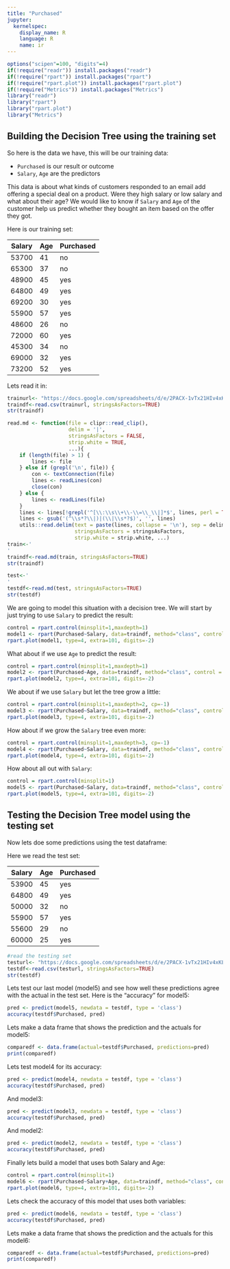 ```yaml
---
title: "Purchased"
jupyter:
  kernelspec:
    display_name: R
    language: R
    name: ir
---
```


```r
options("scipen"=100, "digits"=4)
if(!require("readr")) install.packages("readr")
if(!require("rpart")) install.packages("rpart")
if(!require("rpart.plot")) install.packages("rpart.plot")
if(!require("Metrics")) install.packages("Metrics")
library("readr")
library("rpart")
library("rpart.plot")
library("Metrics")
```

## Building the Decision Tree using the training set

So here is the data we have, this will be our training data:

- `Purchased` is our result or outcome
- `Salary`, `Age` are the predictors

This data is about what kinds of customers responded to an email add offering a special deal on a product. Were they high salary or low salary and what about their age? We would like to know if `Salary` and `Age` of the customer help us predict whether they bought an item based on the offer they got.

Here is our training set:

| Salary | Age | Purchased |
|--------|-----|-----------|
| 53700  | 41  | no        |
| 65300  | 37  | no        |
| 48900  | 45  | yes       |
| 64800  | 49  | yes       |
| 69200  | 30  | yes       |
| 55900  | 57  | yes       |
| 48600  | 26  | no        |
| 72000  | 60  | yes       |
| 45300  | 34  | no        |
| 69000  | 32  | yes       |
| 73200  | 52  | yes       |

Lets read it in:

```r
trainurl<- "https://docs.google.com/spreadsheets/d/e/2PACX-1vTx21HIv4xKL2c94OLQzMiNPmv5YXw-vAy3dRBL0gnknSMKMK4Ur_4nYGGyDtvS20iU3_r-_zZfQQmj/pub?gid=0&single=true&output=csv"
traindf<-read.csv(trainurl, stringsAsFactors=TRUE)
str(traindf)
```

```r
read.md <- function(file = clipr::read_clip(),
                    delim = '|',
                    stringsAsFactors = FALSE,
                    strip.white = TRUE,
                    ...){
    if (length(file) > 1) {
        lines <- file
    } else if (grepl('\n', file)) {
        con <- textConnection(file)
        lines <- readLines(con)
        close(con)
    } else {
        lines <- readLines(file)
    }
    lines <- lines[!grepl('^[\\:\\s\\+\\-\\=\\_\\|]*$', lines, perl = TRUE)]
    lines <- gsub('(^\\s*?\\|)|(\\|\\s*?$)', '', lines)
    utils::read.delim(text = paste(lines, collapse = '\n'), sep = delim,
                      stringsAsFactors = stringsAsFactors,
                      strip.white = strip.white, ...)
train<-'
'
traindf<-read.md(train, stringsAsFactors=TRUE)
str(traindf)

test<-'
'
testdf<-read.md(test, stringsAsFactors=TRUE) 
str(testdf)
```

We are going to model this situation with a decision tree. We will start by just trying to use `Salary` to predict the result:

```r
control = rpart.control(minsplit=1,maxdepth=1)
model1 <- rpart(Purchased~Salary, data=traindf, method="class", control = control)
rpart.plot(model1, type=4, extra=101, digits=-2)
```

What about if we use `Age` to predict the result:

```r
control = rpart.control(minsplit=1,maxdepth=1)
model2 <- rpart(Purchased~Age, data=traindf, method="class", control = control)
rpart.plot(model2, type=4, extra=101, digits=-2)
```

We about if we use `Salary` but let the tree grow a little:

```r
control = rpart.control(minsplit=1,maxdepth=2, cp=-1)
model3 <- rpart(Purchased~Salary, data=traindf, method="class", control = control)
rpart.plot(model3, type=4, extra=101, digits=-2)
```

How about if we grow the `Salary` tree even more:

```r
control = rpart.control(minsplit=1,maxdepth=3, cp=-1)
model4 <- rpart(Purchased~Salary, data=traindf, method="class", control = control)
rpart.plot(model4, type=4, extra=101, digits=-2)
```

How about all out with `Salary`:

```r
control = rpart.control(minsplit=1)
model5 <- rpart(Purchased~Salary, data=traindf, method="class", control = control)
rpart.plot(model5, type=4, extra=101, digits=-2)
```

## Testing the Decision Tree model using the testing set

Now lets doe some predictions using the test dataframe:

Here we read the test set:

| Salary | Age | Purchased |
|--------|-----|-----------|
| 53900  | 45  | yes       |
| 64800  | 49  | yes       |
| 50000  | 32  | no        |
| 55900  | 57  | yes       |
| 55600  | 29  | no        |
| 60000  | 25  | yes       |

```r
#read the testing set
testurl<- "https://docs.google.com/spreadsheets/d/e/2PACX-1vTx21HIv4xKL2c94OLQzMiNPmv5YXw-vAy3dRBL0gnknSMKMK4Ur_4nYGGyDtvS20iU3_r-_zZfQQmj/pub?gid=572053114&single=true&output=csv"
testdf<-read.csv(testurl, stringsAsFactors=TRUE)
str(testdf)
```

Lets test our last model (model5) and see how well these predictions agree with the actual in the test set. Here is the "accuracy" for model5:

```r
pred <- predict(model5, newdata = testdf, type = 'class')
accuracy(testdf$Purchased, pred)
```

Lets make a data frame that shows the prediction and the actuals for model5: 

```r
comparedf <- data.frame(actual=testdf$Purchased, predictions=pred)
print(comparedf)
```

Lets test model4 for its accuracy: 

```r
pred <- predict(model4, newdata = testdf, type = 'class')
accuracy(testdf$Purchased, pred)
```

And model3:

```r
pred <- predict(model3, newdata = testdf, type = 'class')
accuracy(testdf$Purchased, pred)
```

And model2:

```r
pred <- predict(model2, newdata = testdf, type = 'class')
accuracy(testdf$Purchased, pred)
```

Finally lets build a model that uses both Salary and Age:

```r
control = rpart.control(minsplit=1)
model6 <- rpart(Purchased~Salary+Age, data=traindf, method="class", control = control)
rpart.plot(model6, type=4, extra=101, digits=-2)
```

Lets check the accuracy of this model that uses both variables:

```r
pred <- predict(model6, newdata = testdf, type = 'class')
accuracy(testdf$Purchased, pred)
```

Lets make a data frame that shows the prediction and the actuals for this model6: 

```r
comparedf <- data.frame(actual=testdf$Purchased, predictions=pred)
print(comparedf)
```
